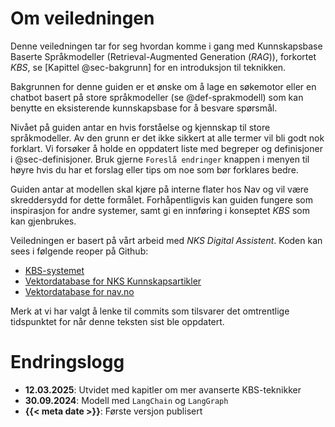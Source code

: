 # Om veiledningen {.unnumbered}

Denne veiledningen tar for seg hvordan komme i gang med Kunnskapsbase Baserte
Språkmodeller (Retrieval-Augmented Generation (_RAG_)), forkortet _KBS_, se
[Kapittel @sec-bakgrunn] for en introduksjon til teknikken.

Bakgrunnen for denne guiden er et ønske om å lage en søkemotor eller en chatbot
basert på store språkmodeller (se @def-sprakmodell) som kan benytte en
eksisterende kunnskapsbase for å besvare spørsmål.

Nivået på guiden antar en hvis forståelse og kjennskap til store språkmodeller.
Av den grunn er det ikke sikkert at alle termer vil bli godt nok forklart. Vi
forsøker å holde en oppdatert liste med begreper og definisjoner i
@sec-definisjoner. Bruk gjerne `Foreslå endringer` knappen i menyen til høyre
hvis du har et forslag eller tips om noe som bør forklares bedre.

Guiden antar at modellen skal kjøre på interne flater hos Nav og vil være
skreddersydd for dette formålet. Forhåpentligvis kan guiden fungere som
inspirasjon for andre systemer, samt gi en innføring i konseptet _KBS_ som kan
gjenbrukes.

Veiledningen er basert på vårt arbeid med *NKS Digital Assistent*. Koden kan
sees i følgende reoper på Github:  

- [KBS-systemet]([nks_kbs_github])  
- [Vektordatabase for NKS Kunnskapsartikler]([nks_vdb_github])  
- [Vektordatabase for nav.no]([navno_vdb_github])  

Merk at vi har valgt å lenke til commits som tilsvarer det omtrentlige tidspunktet 
for når denne teksten sist ble oppdatert.

# Endringslogg

- **12.03.2025**: Utvidet med kapitler om mer avanserte KBS-teknikker
- **30.09.2024**: Modell med `LangChain` og `LangGraph`
- **{{< meta date >}}**: Første versjon publisert

[nks_kbs_github]: https://github.com/navikt/nks_kbs/tree/5e7131917fb47f5fc7345cc35badf38d72f8245a
[nks_vdb_github]: https://github.com/navikt/nks_vdb/tree/368f42bc40ce290f0cbdbd8374e042596a086624
[navno_vdb_github]: https://github.com/navikt/navno_vdb/tree/3f3bb39af1e043d7b939db1f1bd355e4bf3ff330